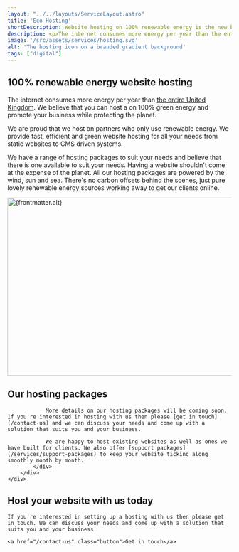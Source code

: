 ```yaml
---
layout: "../../layouts/ServiceLayout.astro"
title: 'Eco Hosting'
shortDescription: Website hosting on 100% renewable energy is the new black
description: <p>The internet consumes more energy per year than the entire United Kingdom. We believe that you can host a on 100% green energy and promote your business while protecting the planet.</p><p>We offer a range of hosting packages across a number of selected partners so we can host your website or app as cleanly as possible.</p>
image: '/src/assets/services/hosting.svg'
alt: 'The hosting icon on a branded gradient background'
tags: ["digital"]
---
```


<section class="strip text-center w-clamp-xl intro-section">
<h2 class="text-5 fw-normal mb-2">
    100% renewable energy website hosting
</h2>

<p class="text-1">
    The internet consumes more energy per year than <a href="https://www.websitecarbon.com/" target="_blank">the entire United Kingdom</a>. We believe that you can host a on 100% green energy and promote your business while protecting the planet.
</p>
</section>
<Strip theme="MID">
    <div class="wrapper">
        <div class="strip-inner">
            <div class="grid">
                <div class="contents">
                    <p class="text-1 fw-medium">We are proud that we host on partners who only use renewable energy. We provide fast, efficient and green website hosting for all your needs from static websites to CMS driven systems.</p>
                    <p class="text-0">We have a range of hosting packages to suit your needs and believe that there is one available to suit your needs. Having a website shouldn't come at the expense of the planet. All our hosting packages are powered by the wind, sun and sea. There's no carbon offsets behind the scenes, just pure lovely renewable energy sources working away to get our clients online.</p>
                </div>
                <div class="image">
                    <div class="card-fancy-image">
                        <Image src={frontmatter.image} alt={frontmatter.alt} loading="lazy" width="800" height="400" class="card-image" />
                    </div>	
                </div>
            </div>
        </div>
    </div>
</Strip>
<Strip theme="DARK">
    <div class="wrapper">
        <div class="strip-inner">
            <div class="w-clamp-xl">
                <h2 class="heading">
                    Our hosting packages
                </h2>
                    
                More details on our hosting packages will be coming soon. If you're interested in hosting with us then please [get in touch](/contact-us) and we can discuss your needs and come up with a solution that suits you and your business.

                We are happy to host existing websites as well as ones we have built for clients. We also offer [support packages](/services/support-packages) to keep your website ticking along smoothly month by month.
            </div>
        </div>
    </div>
</Strip>

<GradientContentStrip horse="EATING">
    <h2 class="heading">
        Host your website with us today
    </h2>

    If you're interested in setting up a hosting with us then please get in touch. We can discuss your needs and come up with a solution that suits you and your business.

    <a href="/contact-us" class="button">Get in touch</a>
</GradientContentStrip>

